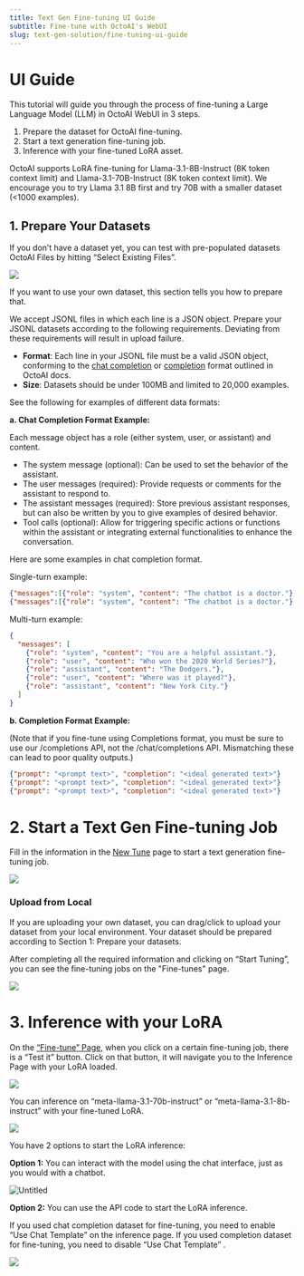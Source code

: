 ---
title: Text Gen Fine-tuning UI Guide
subtitle: Fine-tune with OctoAI's WebUI
slug: text-gen-solution/fine-tuning-ui-guide
---

# UI Guide

This tutorial will guide you through the process of fine-tuning a Large Language Model (LLM) in OctoAI WebUI in 3 steps.

1. Prepare the dataset for OctoAI fine-tuning.
2. Start a text generation fine-tuning job.
3. Inference with your fine-tuned LoRA asset.

OctoAI supports LoRA fine-tuning for Llama-3.1-8B-Instruct (8K token context limit) and  Llama-3.1-70B-Instruct (8K token context limit). We encourage you to try Llama 3.1 8B first and try 70B with a smaller dataset (<1000 examples).

## 1. Prepare Your Datasets

If you don’t have a dataset yet, you can test with pre-populated datasets OctoAI Files by hitting “Select Existing Files”.

![](../assets/images/fine-tuning-imgs/ui-guide/fine-tuning-UI-1.png)

If you want to use your own dataset, this section tells you how to prepare that.

We accept JSONL files in which each line is a JSON object. Prepare your JSONL datasets according to the following requirements. Deviating from these requirements will result in upload failure.

- **Format**: Each line in your JSONL file must be a valid JSON object, conforming to the [chat completion](/docs/api-reference/text-gen/create-chat-completion-stream) or [completion](/docs/api-reference/text-gen/create-completion-stream) format outlined in OctoAI docs.
- **Size**: Datasets should be under 100MB and limited to 20,000 examples.

See the following for examples of different data formats:

**a. Chat Completion Format Example:**

Each message object has a role (either system, user, or assistant) and content.
- The system message (optional): Can be used to set the behavior of the assistant.
- The user messages (required): Provide requests or comments for the assistant to respond to.
- The assistant messages (required): Store previous assistant responses, but can also be written by you to give examples of desired behavior.
- Tool calls (optional): Allow for triggering specific actions or functions within the assistant or integrating external functionalities to enhance the conversation.

Here are some examples in chat completion format.

Single-turn example:

```json
{"messages":[{"role": "system", "content": "The chatbot is a doctor."},{"role": "user", "content": "Hi doctor, what does abutting nerve root mean? Treatment?"},{"role": "assistant", "content": "Hi. I'm here to help."}]}
{"messages":[{"role": "system", "content": "The chatbot is a doctor."},{"role": "user", "content": "Hi doctor! I've had acne since I moved."}, {"role": "assistant", "content": "Hi there, acne has many causes. You need oral and topical meds. I need to confirm your acne grade first."}]}
```

Multi-turn example:

```json
{
  "messages": [
    {"role": "system", "content": "You are a helpful assistant."},
    {"role": "user", "content": "Who won the 2020 World Series?"},
    {"role": "assistant", "content": "The Dodgers."},
    {"role": "user", "content": "Where was it played?"},
    {"role": "assistant", "content": "New York City."}
  ]
}

```

**b. Completion Format Example:**

(Note that if you fine-tune using Completions format, you must be sure to use our /completions API, not the /chat/completions API. Mismatching these can lead to poor quality outputs.)

```json
{"prompt": "<prompt text>", "completion": "<ideal generated text>"}
{"prompt": "<prompt text>", "completion": "<ideal generated text>"}
{"prompt": "<prompt text>", "completion": "<ideal generated text>"}
```

# 2. Start a Text Gen Fine-tuning Job

Fill in the information in the [New Tune](https://octoai.cloud/tuning/create) page to start a text generation fine-tuning job.

![](../assets/images/fine-tuning-imgs/ui-guide/fine-tuning-UI-2.jpeg)

### **Upload from Local**

If you are uploading your own dataset, you can drag/click to upload your dataset from your local environment. Your dataset should be prepared according to Section 1: Prepare your datasets.

After completing all the required information and clicking on “Start Tuning”, you can see the fine-tuning jobs on the "Fine-tunes" page.

![](../assets/images/fine-tuning-imgs/ui-guide/fine-tuning-UI-3.png)

# 3. Inference with your LoRA

On the [“Fine-tune” Page](https://octoai.cloud/tuning), when you click on a certain fine-tuning job, there is a “Test it” button. Click on that button, it will navigate you to the Inference Page with your LoRA loaded.

![](../assets/images/fine-tuning-imgs/ui-guide/fine-tuning-UI-4.jpeg)

You can inference on “meta-llama-3.1-70b-instruct” or  “meta-llama-3.1-8b-instruct” with your fine-tuned LoRA.

![](../assets/images/fine-tuning-imgs/ui-guide/fine-tuning-inference-1.jpeg)

You have 2 options to start the LoRA inference:

**Option 1:** You can interact with the model using the chat interface, just as you would with a chatbot.

![Untitled](../assets/images/fine-tuning-imgs/ui-guide/fine-tuning-inference-2.jpeg)

**Option 2:** You can use the API code to start the LoRA inference.

If you used chat completion dataset for fine-tuning, you need to enable “Use Chat Template” on the inference page. If you used completion dataset for fine-tuning, you need to disable “Use Chat Template” .

![](../assets/images/fine-tuning-imgs/ui-guide/fine-tuning-inference-3.jpeg)


